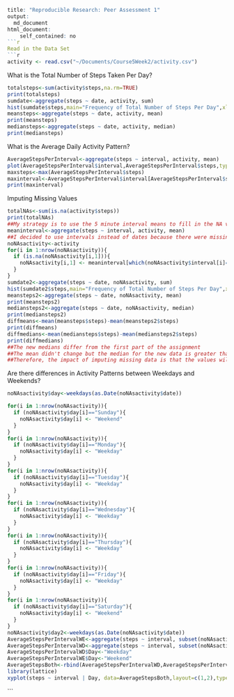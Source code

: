 
```r
title: "Reproducible Research: Peer Assessment 1"
output: 
  md_document
html_document:
    self_contained: no
```r
Read in the Data Set
```r
activity <- read.csv("~/Documents/Course5Week2/activity.csv")
```

What is the Total Number of Steps Taken Per Day?
```r
totalsteps<-sum(activity$steps,na.rm=TRUE)
print(totalsteps)
sumdate<-aggregate(steps ~ date, activity, sum)
hist(sumdate$steps,main="Frequency of Total Number of Steps Per Day",xlab="Steps")
meansteps<-aggregate(steps ~ date, activity, mean)
print(meansteps)
mediansteps<-aggregate(steps ~ date, activity, median)
print(mediansteps)
```

What is the Average Daily Activity Pattern?
```r
AverageStepsPerInterval<-aggregate(steps ~ interval, activity, mean)
plot(AverageStepsPerInterval$interval,AverageStepsPerInterval$steps,type="l",main="Average Number of Steps Per Time Interval",xlab="Interval",ylab="Steps")
maxsteps<-max(AverageStepsPerInterval$steps)
maxinterval<-AverageStepsPerInterval$interval[AverageStepsPerInterval$steps==maxsteps]
print(maxinterval)
```


Imputing Missing Values
```r
totalNAs<-sum(is.na(activity$steps))
print(totalNAs)
##My strategy is to use the 5 minute interval means to fill in the NA values in the steps column of the activity table
meaninterval<-aggregate(steps ~ interval, activity, mean)
##I decided to use intervals instead of dates because there were missing dates when calculating the aggregate mean of dates
noNAsactivity<-activity
for(i in 1:nrow(noNAsactivity)){
  if (is.na(noNAsactivity[i,1])){
    noNAsactivity[i,1] <- meaninterval[which(noNAsactivity$interval[i]==meaninterval$interval),2]
  }
}
sumdate2<-aggregate(steps ~ date, noNAsactivity, sum)
hist(sumdate2$steps,main="Frequency of Total Number of Steps Per Day",xlab="Steps")
meansteps2<-aggregate(steps ~ date, noNAsactivity, mean)
print(meansteps2)
mediansteps2<-aggregate(steps ~ date, noNAsactivity, median)
print(mediansteps2)
diffmeans<-mean(meansteps$steps)-mean(meansteps2$steps)
print(diffmeans)
diffmedians<-mean(mediansteps$steps)-mean(mediansteps2$steps)
print(diffmedians)
##The new medians differ from the first part of the assignment
##The mean didn't change but the median for the new data is greater than the old data.
##Therefore, the impact of imputing missing data is that the values will change and the data can be skewed
```

Are there differences in Activity Patterns between Weekdays and Weekends?
```r
noNAsactivity$day<-weekdays(as.Date(noNAsactivity$date))

for(i in 1:nrow(noNAsactivity)){
  if (noNAsactivity$day[i]=="Sunday"){
    noNAsactivity$day[i] <- "Weekend"
  } 
}
for(i in 1:nrow(noNAsactivity)){
  if (noNAsactivity$day[i]=="Monday"){
    noNAsactivity$day[i] <- "Weekday"
  } 
}
for(i in 1:nrow(noNAsactivity)){
  if (noNAsactivity$day[i]=="Tuesday"){
    noNAsactivity$day[i] <- "Weekday"
  } 
}
for(i in 1:nrow(noNAsactivity)){
  if (noNAsactivity$day[i]=="Wednesday"){
    noNAsactivity$day[i] <- "Weekday"
  } 
}
for(i in 1:nrow(noNAsactivity)){
  if (noNAsactivity$day[i]=="Thursday"){
    noNAsactivity$day[i] <- "Weekday"
  } 
}
for(i in 1:nrow(noNAsactivity)){
  if (noNAsactivity$day[i]=="Friday"){
    noNAsactivity$day[i] <- "Weekday"
  } 
}
for(i in 1:nrow(noNAsactivity)){
  if (noNAsactivity$day[i]=="Saturday"){
    noNAsactivity$day[i] <- "Weekend"
  } 
}
noNAsactivity$day2<-weekdays(as.Date(noNAsactivity$date))
AverageStepsPerIntervalWE<-aggregate(steps ~ interval, subset(noNAsactivity,day=="Weekend"), mean)
AverageStepsPerIntervalWD<-aggregate(steps ~ interval, subset(noNAsactivity,day=="Weekday"), mean)
AverageStepsPerIntervalWD$Day<-"Weekday"
AverageStepsPerIntervalWE$Day<-"Weekend"
AverageStepsBoth<-rbind(AverageStepsPerIntervalWD,AverageStepsPerIntervalWE)
library(lattice)
xyplot(steps ~ interval | Day, data=AverageStepsBoth,layout=c(1,2),type="l",xlab="Interval",ylab="Steps")
```
```

